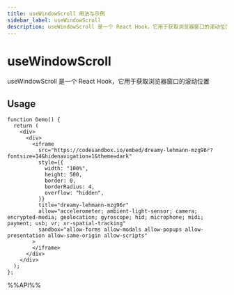 ```yaml
---
title: useWindowScroll 用法与示例
sidebar_label: useWindowScroll
description: useWindowScroll 是一个 React Hook，它用于获取浏览器窗口的滚动位置。 本文介绍其用法、最佳实践与代码示例。
---
```

# useWindowScroll

useWindowScroll 是一个 React Hook，它用于获取浏览器窗口的滚动位置

## Usage

```tsx live
function Demo() {
  return (
    <div>
      <div>
        <iframe
          src="https://codesandbox.io/embed/dreamy-lehmann-mzg96r?fontsize=14&hidenavigation=1&theme=dark"
          style={{
            width: "100%",
            height: 500,
            border: 0,
            borderRadius: 4,
            overflow: "hidden",
          }}
          title="dreamy-lehmann-mzg96r"
          allow="accelerometer; ambient-light-sensor; camera; encrypted-media; geolocation; gyroscope; hid; microphone; midi; payment; usb; vr; xr-spatial-tracking"
          sandbox="allow-forms allow-modals allow-popups allow-presentation allow-same-origin allow-scripts"
        >
        </iframe>
      </div>
    </div>
  );
};

```

%%API%%